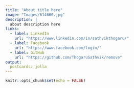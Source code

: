 ```yaml
---
title: "About title here"
image: "Images/614660.jpg"
description: |
  about description here 
links:
  - label: LinkedIn
    url: "https://www.linkedin.com/in/sathvikthogaru/"
  - label: Facebook
    url: "https://www.facebook.com/login/"
  - label: GitHub
    url: "https://github.com/ThogaruSathvik/remove"
output:
  postcards::jolla
---
```


```r
knitr::opts_chunk$set(echo = FALSE)
```
